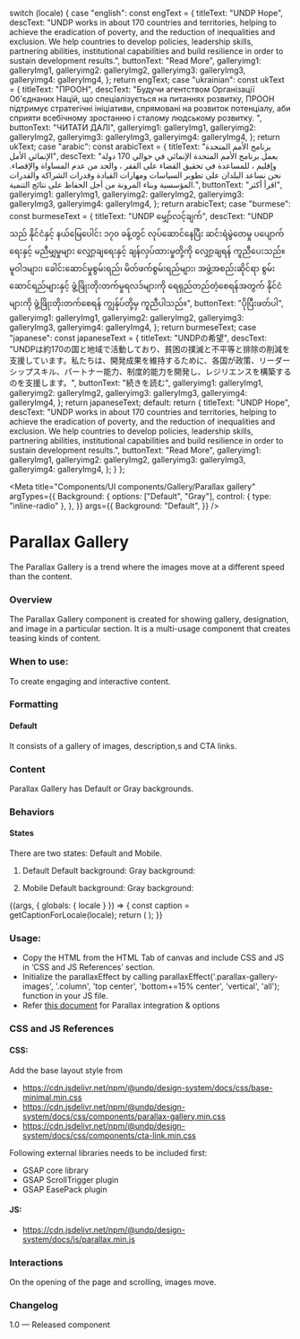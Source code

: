 
  switch (locale) {
    case "english":
      const engText = {
        titleText: "UNDP Hope",
        descText:
          "UNDP works in about 170 countries and territories, helping to achieve the eradication of poverty, and the reduction of inequalities and exclusion. We help countries to develop policies, leadership skills, partnering abilities, institutional capabilities and build resilience in order to sustain development results.",
        buttonText: "Read More",
        galleryimg1: galleryImg1,
        galleryimg2: galleryImg2,
        galleryimg3: galleryImg3,
        galleryimg4: galleryImg4,
      };
      return engText;
    case "ukrainian":
      const ukText = {
        titleText: "ПРООН",
        descText:
          "Будучи агентством Організації Об'єднаних Націй, що спеціалізується на питаннях розвитку, ПРООН підтримує стратегічні ініціативи, спрямовані на розвиток потенціалу, аби сприяти всебічному зростанню і сталому людському розвитку. ",
        buttonText: "ЧИТАТИ ДАЛІ",
        galleryimg1: galleryImg1,
        galleryimg2: galleryImg2,
        galleryimg3: galleryImg3,
        galleryimg4: galleryImg4,
      };
      return ukText;
    case "arabic":
      const arabicText = {
        titleText: "برنامج الأمم المتحدة الإنمائي الأمل",
        descText:
          "يعمل برنامج الأمم المتحدة الإنمائي في حوالي 170 دولة وإقليم ، للمساعدة في تحقيق القضاء على الفقر ، والحد من عدم المساواة والإقصاء. نحن نساعد البلدان على تطوير السياسات ومهارات القيادة وقدرات الشراكة والقدرات المؤسسية وبناء المرونة من أجل الحفاظ على نتائج التنمية.",
        buttonText: "اقرأ أكثر",
        galleryimg1: galleryImg1,
        galleryimg2: galleryImg2,
        galleryimg3: galleryImg3,
        galleryimg4: galleryImg4,
      };
      return arabicText;
    case "burmese":
      const burmeseText = {
        titleText: "UNDP မျှော်လင့်ချက်",
        descText:
          "UNDP သည် နိုင်ငံနှင့် နယ်မြေပေါင်း ၁၇၀ ခန့်တွင် လုပ်ဆောင်နေပြီး ဆင်းရဲမွဲတေမှု ပပျောက်ရေးနှင့် မညီမျှမှုများ လျှော့ချရေးနှင့် ချန်လှပ်ထားမှုတို့ကို လျှော့ချရန် ကူညီပေးသည်။ မူဝါဒများ၊ ခေါင်းဆောင်မှုစွမ်းရည်၊ မိတ်ဖက်စွမ်းရည်များ၊ အဖွဲ့အစည်းဆိုင်ရာ စွမ်းဆောင်ရည်များနှင့် ဖွံ့ဖြိုးတိုးတက်မှုရလဒ်များကို ရေရှည်တည်တံ့စေရန်အတွက် နိုင်ငံများကို ဖွံ့ဖြိုးတိုးတက်စေရန် ကျွန်ုပ်တို့မှ ကူညီပါသည်။",
        buttonText: "ပိုပြီးဖတ်ပါ",
        galleryimg1: galleryImg1,
        galleryimg2: galleryImg2,
        galleryimg3: galleryImg3,
        galleryimg4: galleryImg4,
      };
      return burmeseText;
    case "japanese":
      const japaneseText = {
        titleText: "UNDPの希望",
        descText:
          "UNDPは約170の国と地域で活動しており、貧困の撲滅と不平等と排除の削減を支援しています。私たちは、開発成果を維持するために、各国が政策、リーダーシップスキル、パートナー能力、制度的能力を開発し、レジリエンスを構築するのを支援します。",
        buttonText: "続きを読む",
        galleryimg1: galleryImg1,
        galleryimg2: galleryImg2,
        galleryimg3: galleryImg3,
        galleryimg4: galleryImg4,
      };
      return japaneseText;
    default:
      return {
        titleText: "UNDP Hope",
        descText:
          "UNDP works in about 170 countries and territories, helping to achieve the eradication of poverty, and the reduction of inequalities and exclusion. We help countries to develop policies, leadership skills, partnering abilities, institutional capabilities and build resilience in order to sustain development results.",
        buttonText: "Read More",
        galleryimg1: galleryImg1,
        galleryimg2: galleryImg2,
        galleryimg3: galleryImg3,
        galleryimg4: galleryImg4,
      };
  }
};

<Meta
  title="Components/UI components/Gallery/Parallax gallery"
  argTypes={{
    Background: {
      options: ["Default", "Gray"],
      control: { type: "inline-radio" },
    },
  }}
  args={{
    Background: "Default",
  }}
/>

# Parallax Gallery

The Parallax Gallery is a trend where the images move at a different speed than the content.

### Overview

The Parallax Gallery component is created for showing gallery, designation, and image in a particular section. It is a multi-usage component that creates teasing kinds of content.

### When to use:

To create engaging and interactive content.

### Formatting

#### Default

It consists of a gallery of images, description,s and CTA links.

### Content

Parallax Gallery has Default or Gray backgrounds.

### Behaviors

#### States

There are two states: Default and Mobile.

1. Default
   Default background:
   Gray background:

2. Mobile
   Default background:
   Gray background:

<Canvas>
  <Story
    name="Parallax gallery"
    parameters={{
      docs: {
        story: {
          inline: false,
          iframeHeight: "100%",
        },
      },
      chromatic: { viewports: process.env.CHROMATIC_VIEWPORTS },
    }}
  >
    {(args, { globals: { locale } }) => {
      const caption = getCaptionForLocale(locale);
      return (
        <ParallaxGallery
          titleText={caption.titleText}
          descText={caption.descText}
          buttonText={caption.buttonText}
          galleryimg1={caption.galleryimg1}
          galleryimg2={caption.galleryimg2}
          galleryimg3={caption.galleryimg3}
          galleryimg4={caption.galleryimg4}
          {...args}
        ></ParallaxGallery>
      );
    }}
  </Story>
</Canvas>

### Usage:

- Copy the HTML from the HTML Tab of canvas and include CSS and JS in ‘CSS and JS References’ section.
- Initialize the parallaxEffect by calling parallaxEffect('.parallax-gallery-images', '.column', 'top center', 'bottom+=15% center', 'vertical', 'all'); function in your JS file.
- Refer [this document](https://github.com/undp/design-system/wiki/Parallax-documentation) for Parallax integration & options

### CSS and JS References

#### CSS:

Add the base layout style from

- https://cdn.jsdelivr.net/npm/@undp/design-system/docs/css/base-minimal.min.css
- https://cdn.jsdelivr.net/npm/@undp/design-system/docs/css/components/parallax-gallery.min.css
- https://cdn.jsdelivr.net/npm/@undp/design-system/docs/css/components/cta-link.min.css

Following external libraries needs to be included first:

- GSAP core library
- GSAP ScrollTrigger plugin
- GSAP EasePack plugin

#### JS:

- https://cdn.jsdelivr.net/npm/@undp/design-system/docs/js/parallax.min.js

### Interactions

On the opening of the page and scrolling, images move.

### Changelog

1.0 — Released component

